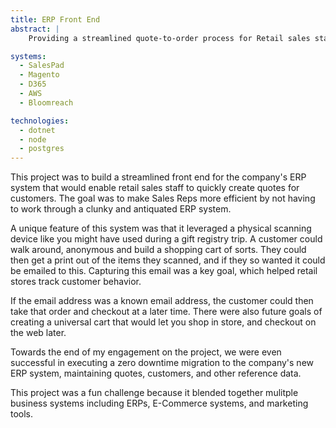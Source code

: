 ```yaml
---
title: ERP Front End
abstract: |
    Providing a streamlined quote-to-order process for Retail sales staff

systems:
  - SalesPad
  - Magento
  - D365
  - AWS
  - Bloomreach

technologies:
  - dotnet
  - node
  - postgres
---
```


This project was to build a streamlined front end for the company's ERP system that would enable retail sales staff to quickly create quotes for customers. The goal was to make Sales Reps more efficient by not having to work through a clunky and antiquated ERP system.

A unique feature of this system was that it leveraged a physical scanning device like you might have used during a gift registry trip. A customer could walk around, anonymous and build a shopping cart of sorts. They could then get a print out of the items they scanned, and if they so wanted it could be emailed to this. Capturing this email was a key goal, which helped retail stores track customer behavior.

If the email address was a known email address, the customer could then take that order and checkout at a later time. There were also future goals of creating a universal cart that would let you shop in store, and checkout on the web later.

Towards the end of my engagement on the project, we were even successful in executing a zero downtime migration to the company's new ERP system, maintaining quotes, customers, and other reference data.

This project was a fun challenge because it blended together mulitple business systems including ERPs, E-Commerce systems, and marketing tools.